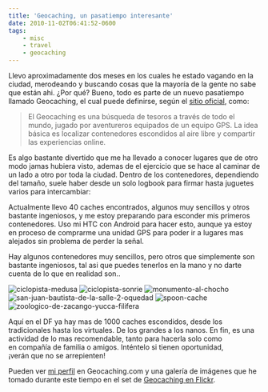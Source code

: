 ```yaml
---
title: 'Geocaching, un pasatiempo interesante'
date: 2010-11-02T06:41:52-0600
tags:
    - misc
    - travel
    - geocaching
---
```


Llevo aproximadamente dos meses en los cuales he estado vagando en la ciudad, merodeando y buscando cosas que la mayoría de la gente no sabe que están ahi. ¿Por qué? Bueno, todo es parte de un nuevo pasatiempo llamado Geocaching, el cual puede definirse, según el [sitio oficial](http://www.geocaching.com/), como:

> El Geocaching es una búsqueda de tesoros a través de todo el mundo, jugado por aventureros equipados de un equipo GPS. La idea básica es localizar contenedores escondidos al aire libre y compartir las experiencias online.

Es algo bastante divertido que me ha llevado a conocer lugares que de otro modo jamas hubiera visto, ademas de el ejercicio que se hace al caminar de un lado a otro por toda la ciudad. Dentro de los contenedores, dependiendo del tamaño, suele haber desde un solo logbook para firmar hasta juguetes varios para intercambiar:

Actualmente llevo 40 caches encontrados, algunos muy sencillos y otros bastante ingeniosos, y me estoy preparando para esconder mis primeros contenedores. Uso mi HTC con Android para hacer esto, aunque ya estoy en proceso de comprarme una unidad GPS para poder ir a lugares mas alejados sin problema de perder la señal.

Hay algunos contenedores muy sencillos, pero otros que simplemente son bastante ingeniosos, tal asi que puedes tenerlos en la mano y no darte cuenta de lo que en realidad son..

![ciclopista-medusa](/images/geocaching-un-pasatiempo-interesante/ciclopista-medusa.jpg 'Ciclopista Medusa')
![ciclopista-sonrie](/images/geocaching-un-pasatiempo-interesante/ciclopista-sonrie.jpg 'Ciclopista Sonrie')
![monumento-al-chocho](/images/geocaching-un-pasatiempo-interesante/monumento-al-chocho.jpg 'Monumento al Chocho')
![san-juan-bautista-de-la-salle-2-oquedad](/images/geocaching-un-pasatiempo-interesante/san-juan-bautista-de-la-salle-2-oquedad.jpg 'San Juan Bautista de la Salle 2 - Oquedad')
![spoon-cache](/images/geocaching-un-pasatiempo-interesante/spoon-cache.jpg 'Spoon Cache')
![zoologico-de-zacango-yucca-filifera](/images/geocaching-un-pasatiempo-interesante/zoologico-de-zacango-yucca-filifera.jpg 'Zoologico de Zacango - Yucca Filifera')

Aquí en el DF ya hay mas de 1000 caches escondidos, desde los tradicionales hasta los virtuales. De los grandes a los nanos. En fin, es una actividad de lo mas recomendable, tanto para hacerla solo como en compañía de familia o amigos. Inténtelo si tienen oportunidad, ¡verán que no se arrepienten!

Pueden ver [mi perfil](http://www.geocaching.com/profile/?guid=8514e7a9-28b0-4547-8ef2-26b7bf31fca8) en Geocaching.com y una galería de imágenes que he tomado durante este tiempo en el set de [Geocaching en Flickr](http://www.flickr.com/photos/oso96_2000/sets/72157625076985648/detail/).
